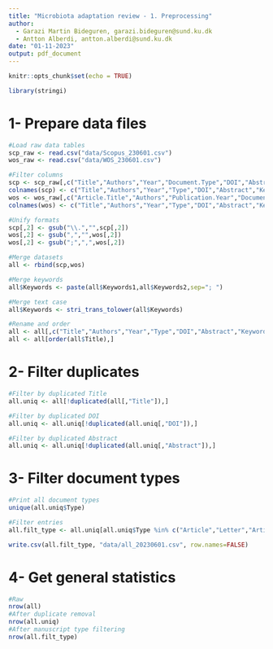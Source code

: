 ```yaml
---
title: "Microbiota adaptation review - 1. Preprocessing"
author:
  - Garazi Martin Bideguren, garazi.bideguren@sund.ku.dk
  - Antton Alberdi, antton.alberdi@sund.ku.dk
date: "01-11-2023"
output: pdf_document
---
```


```r
knitr::opts_chunk$set(echo = TRUE)
```

```r
library(stringi)
```

# 1- Prepare data files

```r
#Load raw data tables
scp_raw <- read.csv("data/Scopus_230601.csv")
wos_raw <- read.csv("data/WOS_230601.csv")

#Filter columns
scp <- scp_raw[,c("Title","Authors","Year","Document.Type","DOI","Abstract","Author.Keywords","Index.Keywords")]
colnames(scp) <- c("Title","Authors","Year","Type","DOI","Abstract","Keywords1","Keywords2")
wos <- wos_raw[,c("Article.Title","Authors","Publication.Year","Document.Type","DOI","Abstract","Author.Keywords","Keywords.Plus")]
colnames(wos) <- c("Title","Authors","Year","Type","DOI","Abstract","Keywords1","Keywords2")

#Unify formats
scp[,2] <- gsub("\\.","",scp[,2])
wos[,2] <- gsub(",","",wos[,2])
wos[,2] <- gsub(";",",",wos[,2])

#Merge datasets
all <- rbind(scp,wos)

#Merge keywords
all$Keywords <- paste(all$Keywords1,all$Keywords2,sep="; ")

#Merge text case
all$Keywords <- stri_trans_tolower(all$Keywords)

#Rename and order
all <- all[,c("Title","Authors","Year","Type","DOI","Abstract","Keywords")]
all <- all[order(all$Title),]
```
# 2- Filter duplicates

```r
#Filter by duplicated Title
all.uniq <- all[!duplicated(all[,"Title"]),]

#Filter by duplicated DOI
all.uniq <- all.uniq[!duplicated(all.uniq[,"DOI"]),]

#Filter by duplicated Abstract
all.uniq <- all.uniq[!duplicated(all.uniq[,"Abstract"]),]
```

# 3- Filter document types

```r
#Print all document types
unique(all.uniq$Type)

#Filter entries
all.filt_type <- all.uniq[all.uniq$Type %in% c("Article","Letter","Article in Press","Note","Short Survey","Reprint"),]

write.csv(all.filt_type, "data/all_20230601.csv", row.names=FALSE)
```

# 4- Get general statistics

```r
#Raw
nrow(all)
#After duplicate removal
nrow(all.uniq)
#After manuscript type filtering
nrow(all.filt_type)
```
